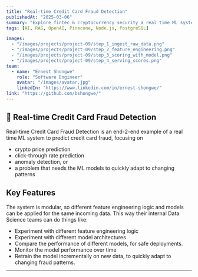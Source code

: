```yaml
---
title: "Real-time Credit Card Fraud Detection"
publishedAt: "2025-03-06"
summary: "Explore fintec & cryptocurrency security a real time ML system to predict credit card fraud."
tags: [AI, RAG, OpenAI, Pinecone, Node.js, PostgreSQL]

images:
  - "/images/projects/project-09/step_1_ingest_raw_data.png"
  - "/images/projects/project-09/step_2_feature_engineering.png"
  - "/images/projects/project-09/step_3_scoring_with_model.png"
  - "/images/projects/project-09/step_4_serving_scores.png"
team:
  - name: "Ernest Shongwe"
    role: "Software Engineer"
    avatar: "/images/avatar.jpg"
    linkedIn: "https://www.linkedin.com/in/ernest-shongwe/"
link: "https://github.com/bshongwe/"
---
```


## 🚀 Real-time Credit Card Fraud Detection

Real-time Credit Card Fraud Detection is an end-2-end example of a real time ML
system to predict credit card fraud, focusing on

- crypto price prediction
- click-through rate prediction
- anomaly detection, or
- a problem that needs the ML models to quickly adapt to changing patterns

## Key Features

The system is modular, so different feature engineering logic and models can be
applied for the same incoming data. This way their internal Data Science teams
can do things like:

- Experiment with different feature engineering logic
- Experiment with different model architectures
- Compare the performance of different models, for safe deployments.
- Monitor the model performance over time
- Retrain the model incrementally on new data, to quickly adapt to changing fraud patterns.
---